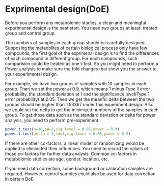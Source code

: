 # Exprimental design(DoE)

Before you perform any metabolomic studies, a clean and meaningful experimental design is the best start. You need two groups at least: treated group and control group.

The numbers of samples in each group should be carefully designed. Supposing the metaoblites of certain biological process only have few compounds, the first goal of the exprimenal design is to find the differences of each compound in different group. For each compounds, such comparision could be treated as one t-test. So you might need to perform a Power analysis to make sure the fold changes that show you the answer to your experimental design.

For example, we have two groups of samples with 10 samples in each group. Then we set the power at 0.9, which means 1 minus Type II error probability, the standard deviation at 1 and the significance level(Type 1 error probability) at 0.05. Then we get the meanful delta between the two groups should be higher than 1.53367 under this experiment design. Also we could set the delta to get the minimized numbers of the samples in each group. To get those data such as the standard deviation or delta for power analysis, you need to perform pre-experiment.

```{r}
power.t.test(n=10,sd=1,sig.level = 0.05,power = 0.9)
power.t.test(delta = 5,sd=1,sig.level = 0.05,power = 0.9)
```


If there are other co-factors, a linear model or randomizing would be applied to eliminated their influences. You need to record the values of those co-factors for further data analysis. Common co-factors in metabolomic studies are age, gender, location, etc.

If you need data correction, some background or calibration samples are required. However, control samples could also be used for data correction in certain DoE.
